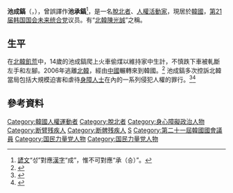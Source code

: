 '''池成鎬'''（{{lang-ko|지성호}}，{{bd|1982年}}），曾誤譯作'''池承鎬'''<ref>[[諺文|諺文]]“성”對應[[漢字|漢字]]“成”，惟不可對應“承（승）”。</ref>，是一名[[脫北者|脫北者]]、[[人權活動家|人權活動家]]，現居於[[韓國|韓國]]，[[第21届大韩民国国会|第21届韩国国会]][[未来统合党|未来统合党]]议员。有“[[北韓|北韓]][[陳光誠|陳光誠]]”之稱。

==生平==
在[[北韓飢荒|北韓飢荒]]中，14歲的池成鎬爬上火車偷煤以維持家中生計，不慎跌下車被軋斷左手和左腳。2006年逃離[[北韓|北韓]]，經由[[中華人民共和國|中國]]輾轉來到韓國。<ref name="backchina">{{Cite web |url=http://www.backchina.com/news/2012/05/30/198613.html |title=北韩陈光诚：独脚奔自由 残障脱北者一只手一只脚逃离苦海 - 国际观察 - 倍可亲 |access-date=2015-07-19 |archive-date=2016-03-04 |archive-url=https://web.archive.org/web/20160304125608/http://www.backchina.com/news/2012/05/30/198613.html |dead-url=no }}</ref>
池成鎬多次控訴北韓當局包括大規模迫害和虐待[[身障人士|身障人士]]在內的一系列侵犯人權的罪行。<ref>{{Cite web |url=http://www.chinatimes.com/realtimenews/20141212004365-260408 |title=北韓：殘疾者丟臉 非人道對待 - 中時電子報 |access-date=2015-07-19 |archive-date=2016-05-31 |archive-url=https://web.archive.org/web/20160531005607/http://www.chinatimes.com/realtimenews/20141212004365-260408 |dead-url=no }}</ref><ref>{{Cite web |url=http://www.rfa.org/korean/in_focus/human_rights_defector/osloforum-05262015164030.html |title=탈북자 지성호, 오슬로자유포럼 증언 |access-date=2015-07-19 |archive-date=2016-09-08 |archive-url=https://web.archive.org/web/20160908161553/http://www.rfa.org/korean/in_focus/human_rights_defector/osloforum-05262015164030.html |dead-url=no }}</ref>

== 參考資料 ==
{{Reflist}}

{{DEFAULTSORT:Ji Seong-ho}}
[[Category:韓國人權運動者|Category:韓國人權運動者]]
[[Category:脫北者|Category:脫北者]]
[[Category:身心障礙政治人物|Category:身心障礙政治人物]]
[[Category:断臂残疾人|Category:断臂残疾人]]
[[Category:断髀残疾人|Category:断髀残疾人]]
[[Category:池姓|S]]
[[Category:第二十一屆韓國國會議員|Category:第二十一屆韓國國會議員]]
[[Category:国民力量党人物|Category:国民力量党人物]]
[[Category:国民力量党人物|Category:国民力量党人物]]